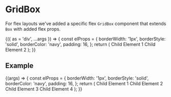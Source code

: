 
<Meta title="Layouts/Box/GridBox" component={GridBox} />

# GridBox

<StoryStatus status="volatile" />

For flex layouts we've added a specific flex `GridBox` component that extends `Box` with added flex props.

<Canvas>
  <Story
    name="GridBox"
    args={{
      children: 'Hello world I am a GridBox',
    }}
  >
    {({ as = 'div', ...args }) => {
      const elProps = {
        borderWidth: '1px',
        borderStyle: 'solid',
        borderColor: 'navy',
        padding: 16,
      };
      return (
        <GridBox {...args}>
          <Box {...elProps}>Child Element 1</Box>
          <Box {...elProps}>Child Element 2</Box>
        </GridBox>
      );
    }}
  </Story>
</Canvas>

<PropsTable story="GridBox" />

## Example

<Canvas>
  <Story name="4 Column Grid">
    {(args) => {
      const elProps = {
        borderWidth: '1px',
        borderStyle: 'solid',
        borderColor: 'navy',
        padding: 16,
      };
      return (
        <GridBox gridAutoFlow="column" gridAutoColumns="1fr" columnGap={16}>
          <Box {...elProps}>Child Element 1</Box>
          <Box {...elProps}>Child Element 2</Box>
          <Box {...elProps}>Child Element 3</Box>
          <Box {...elProps}>Child Element 4</Box>
        </GridBox>
      );
    }}
  </Story>
</Canvas>
